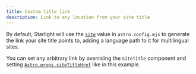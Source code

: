 ```yaml
---
title: Custom title link
description: Link to any location from your site title
---
```



By default, Starlight will use the [`site`](https://docs.astro.build/en/reference/configuration-reference/#site) value in `astro.config.mjs` to generate the link your site title points to, adding a language path to it for multilingual sites.

You can set any arbitrary link by overriding the `SiteTitle` component and setting [`Astro.props.siteTitleHref`](https://starlight.astro.build/reference/overrides/#sitetitlehref) like in this example.

<StackBlitz
	title="Starlight — Custom title link example"
	localProjectId="custom-title-link"
	openFile="astro.config.mjs,src/overrides/SiteTitle.astro"
/>
